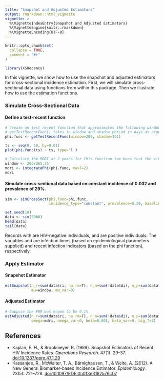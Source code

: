 ```yaml
---
title: "Snapshot and Adjusted Estimators"
output: rmarkdown::html_vignette
vignette: >
  %\VignetteIndexEntry{Snapshot and Adjusted Estimators}
  %\VignetteEngine{knitr::rmarkdown}
  %\VignetteEncoding{UTF-8}
---
```


```r
knitr::opts_chunk$set(
  collapse = TRUE,
  comment = "#>"
)
```

```r
library(XSRecency)
```

In this vignette, we show how to use the snapshot and adjusted estimators for cross-sectional incidence estimation. First, we will simulate cross-sectional data using functions from within this package. Then we illustrate how to use the estimation functions.

### Simulate Cross-Sectional Data

#### Define a test-recent function

```r
# Create an test recent function that approximates the following window and shadow period
# getTestRecentFunc() takes in window and shadow period in days as arguments
phi.func <- getTestRecentFunc(window=200, shadow=191)

ts <- seq(0, 10, by=0.01)
plot(phi.func(ts) ~ ts, type='l')

# Calculate the MDRI at 2 years for this function (we know that the window is 200/365.25)
window <- 200/365.25
mdri <- integratePhi(phi.func, maxT=2)
mdri
```

#### Simulate cross-sectional data based on constant incidence of 0.032 and prevalence of 29%.

```r
sim <- simCrossSect(phi.func=phi.func,
                    incidence_type="constant", prevalence=0.29, baseline_incidence=0.032)

set.seed(10)
data <- sim(5000)
head(data)
tail(data)
```

Records with \code{di == 0} are HIV-negative individuals, and \code{di == 1} are positive individuals.
The variables \code{ui} and \code{ri} are infection times (based on epidemiological parameters supplied) and recent infection indicators (based on the phi function), respectively.

### Apply Estimator

#### Snapshot Estimator

```r
estSnapshot(n_r=sum(data$ri, na.rm=T), n_n=sum(!data$di), n_p=sum(data$di), n=100,
            mu=window, mu_var=0)
```

#### Adjusted Estimator

```r
# Suppose the FRR was known to be 0.1%
estAdjusted(n_r=sum(data$ri, na.rm=T), n_n=sum(!data$di), n_p=sum(data$di), n=100,
            omega=mdri, omega_var=0, beta=0.001, beta_var=0, big_T=2)
```

## References

- Kaplan, E. H., & Brookmeyer, R. (1999). Snapshot Estimators of Recent HIV Incidence Rates. *Operations Research*. 47(1): 29–37. [doi:10.1287/opre.47.1.29](https://doi.org/10.1287/opre.47.1.29)
- Kassanjee, R., McWalter, T. A., Bärnighausen, T., & Welte, A. (2012). A New General Biomarker-based Incidence Estimator. *Epidemiology*. 23(5): 721–728. [doi:10.1097/EDE.0b013e3182576c07](https://doi.org/10.1097/EDE.0b013e3182576c07)
